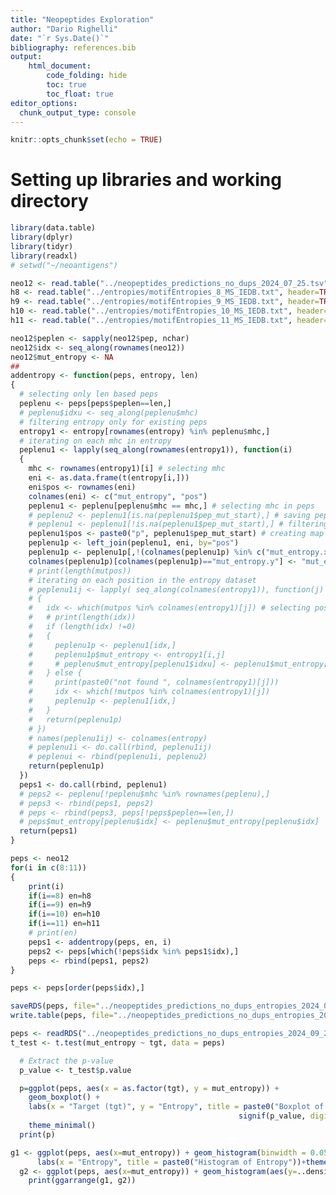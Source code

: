 ```yaml
---
title: "Neopeptides Exploration"
author: "Dario Righelli"
date: "`r Sys.Date()`"
bibliography: references.bib  
output: 
    html_document:
        code_folding: hide
        toc: true
        toc_float: true
editor_options: 
  chunk_output_type: console
---
```


```r
knitr::opts_chunk$set(echo = TRUE)
```


# Setting up libraries and working directory

```r
library(data.table)
library(dplyr)
library(tidyr)
library(readxl)
# setwd("~/neoantigens")
```



```r

neo12 <- read.table("../neopeptides_predictions_no_dups_2024_07_25.tsv", header=TRUE, sep="\t")
h8 <- read.table("../entropies/motifEntropies_8_MS_IEDB.txt", header=TRUE, sep=" ")
h9 <- read.table("../entropies/motifEntropies_9_MS_IEDB.txt", header=TRUE, sep=" ")
h10 <- read.table("../entropies/motifEntropies_10_MS_IEDB.txt", header=TRUE, sep=" ")
h11 <- read.table("../entropies/motifEntropies_11_MS_IEDB.txt", header=TRUE, sep=" ")

```


```r

neo12$peplen <- sapply(neo12$pep, nchar)
neo12$idx <- seq_along(rownames(neo12))
neo12$mut_entropy <- NA
##
addentropy <- function(peps, entropy, len)
{
  # selecting only len based peps
  peplenu <- peps[peps$peplen==len,]
  # peplenu$idxu <- seq_along(peplenu$mhc)
  # filtering entropy only for existing peps
  entropy1 <- entropy[rownames(entropy) %in% peplenu$mhc,]
  # iterating on each mhc in entropy
  peplenu1 <- lapply(seq_along(rownames(entropy1)), function(i)
  {
    mhc <- rownames(entropy1)[i] # selecting mhc
    eni <- as.data.frame(t(entropy[i,]))
    eni$pos <- rownames(eni)
    colnames(eni) <- c("mut_entropy", "pos")
    peplenu1 <- peplenu[peplenu$mhc == mhc,] # selecting mhc in peps
    # peplenu2 <- peplenu1[is.na(peplenu1$pep_mut_start),] # saving peps without muts
    # peplenu1 <- peplenu1[!is.na(peplenu1$pep_mut_start),] # filtering out peps without mutation
    peplenu1$pos <- paste0("p", peplenu1$pep_mut_start) # creating map of mutation position
    peplenu1p <- left_join(peplenu1, eni, by="pos")
    peplenu1p <- peplenu1p[,!(colnames(peplenu1p) %in% c("mut_entropy.x", "pos"))]
    colnames(peplenu1p)[colnames(peplenu1p)=="mut_entropy.y"] <- "mut_entropy"
    # print(length(mutpos))
    # iterating on each position in the entropy dataset
    # peplenu1ij <- lapply( seq_along(colnames(entropy1)), function(j) 
    # {
    #   idx <- which(mutpos %in% colnames(entropy1)[j]) # selecting positions for
    #   # print(length(idx))
    #   if (length(idx) !=0)
    #   {
    #     peplenu1p <- peplenu1[idx,]
    #     peplenu1p$mut_entropy <- entropy1[i,j]
    #     # peplenu$mut_entropy[peplenu1$idxu] <- peplenu1$mut_entropy[peplenu1$idxu]
    #   } else {
    #     print(paste0("not found ", colnames(entropy1)[j]))
    #     idx <- which(!mutpos %in% colnames(entropy1)[j])
    #     peplenu1p <- peplenu1[idx,]
    #   }
    #   return(peplenu1p)
    # })
    # names(peplenu1ij) <- colnames(entropy)
    # peplenu1i <- do.call(rbind, peplenu1ij)
    # peplenui <- rbind(peplenu1i, peplenu2)
    return(peplenu1p)
  })
  peps1 <- do.call(rbind, peplenu1)
  # peps2 <- peplenu[!peplenu$mhc %in% rownames(peplenu),]
  # peps3 <- rbind(peps1, peps2)
  # peps <- rbind(peps3, peps[!peps$peplen==len,])
  # peps$mut_entropy[peplenu$idx] <- peplenu$mut_entropy[peplenu$idx]
  return(peps1)
}

peps <- neo12
for(i in c(8:11))
{
    print(i)
    if(i==8) en=h8
    if(i==9) en=h9
    if(i==10) en=h10
    if(i==11) en=h11
    # print(en)
    peps1 <- addentropy(peps, en, i)
    peps2 <- peps[which(!peps$idx %in% peps1$idx),]
    peps <- rbind(peps1, peps2)
}

peps <- peps[order(peps$idx),]

saveRDS(peps, file="../neopeptides_predictions_no_dups_entropies_2024_09_22.rds")
write.table(peps, file="../neopeptides_predictions_no_dups_entropies_2024_09_22.tsv", sep="\t", quote = FALSE, row.names = FALSE)
```


```r
peps <- readRDS("../neopeptides_predictions_no_dups_entropies_2024_09_22.rds")
t_test <- t.test(mut_entropy ~ tgt, data = peps)

  # Extract the p-value
  p_value <- t_test$p.value

  p=ggplot(peps, aes(x = as.factor(tgt), y = mut_entropy)) +
    geom_boxplot() +
    labs(x = "Target (tgt)", y = "Entropy", title = paste0("Boxplot of mutation entropy by Target - pval ",
                                                   signif(p_value, digits = 4))) +
    theme_minimal()
  print(p)
```



```r
g1 <- ggplot(peps, aes(x=mut_entropy)) + geom_histogram(binwidth = 0.05, color="black", fill="white")+
      labs(x = "Entropy", title = paste0("Histogram of Entropy"))+theme_bw()
  g2 <- ggplot(peps, aes(x=mut_entropy)) + geom_histogram(aes(y=..density..), color="black", fill="white") + geom_density(alpha=.2, fill="#FF6666")+ labs(x = "Entropy", title = paste0("Density of Entropy")) +theme_bw()
    print(ggarrange(g1, g2))
```





